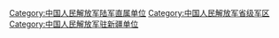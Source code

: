 {{Catmore}}

[[Category:中国人民解放军陆军直属单位|Category:中国人民解放军陆军直属单位]]
[[Category:中国人民解放军省级军区|Category:中国人民解放军省级军区]]
[[Category:中国人民解放军驻新疆单位|Category:中国人民解放军驻新疆单位]]